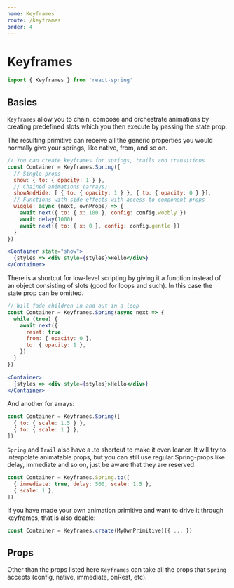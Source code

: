 ```yaml
---
name: Keyframes
route: /keyframes
order: 4
---
```



# Keyframes

```jsx
import { Keyframes } from 'react-spring'
```

## Basics

`Keyframes` allow you to chain, compose and orchestrate animations by creating predefined slots which you then execute by passing the state prop.

The resulting primitive can receive all the generic properties you would normally give your springs, like native, from, and so on.

```jsx
// You can create keyframes for springs, trails and transitions
const Container = Keyframes.Spring({
  // Single props
  show: { to: { opacity: 1 } },
  // Chained animations (arrays)
  showAndHide: [ { to: { opacity: 1 } }, { to: { opacity: 0 } }],
  // Functions with side-effects with access to component props
  wiggle: async (next, ownProps) => {
    await next({ to: { x: 100 }, config: config.wobbly })
    await delay(1000)
    await next({ to: { x: 0 }, config: config.gentle })
  }
})

<Container state="show">
  {styles => <div style={styles}>Hello</div>}
</Container>
```

There is a shortcut for low-level scripting by giving it a function instead of an object consisting of slots (good for loops and such). In this case the state prop can be omitted.

```jsx
// Will fade children in and out in a loop
const Container = Keyframes.Spring(async next => {
  while (true) {
    await next({
      reset: true,
      from: { opacity: 0 },
      to: { opacity: 1 },
    })
  }
})

<Container>
  {styles => <div style={styles}>Hello</div>}
</Container>
```

And another for arrays:

```jsx
const Container = Keyframes.Spring([
  { to: { scale: 1.5 } },
  { to: { scale: 1 } },
])
```

`Spring` and `Trail` also have a .to shortcut to make it even leaner. It will try to interpolate animatable props, but you can still use regular Spring-props like delay, immediate and so on, just be aware that they are reserved.

```jsx
const Container = Keyframes.Spring.to([
  { immediate: true, delay: 500, scale: 1.5 },
  { scale: 1 },
])
```

If you have made your own animation primitive and want to drive it through keyframes, that is also doable:

```jsx
const Container = Keyframes.create(MyOwnPrimitive)({ ... })
```

## Props

Other than the props listed here `Keyframes` can take all the props that `Spring` accepts (config, native, immediate, onRest, etc).

<PropsTable of={Keyframes} />